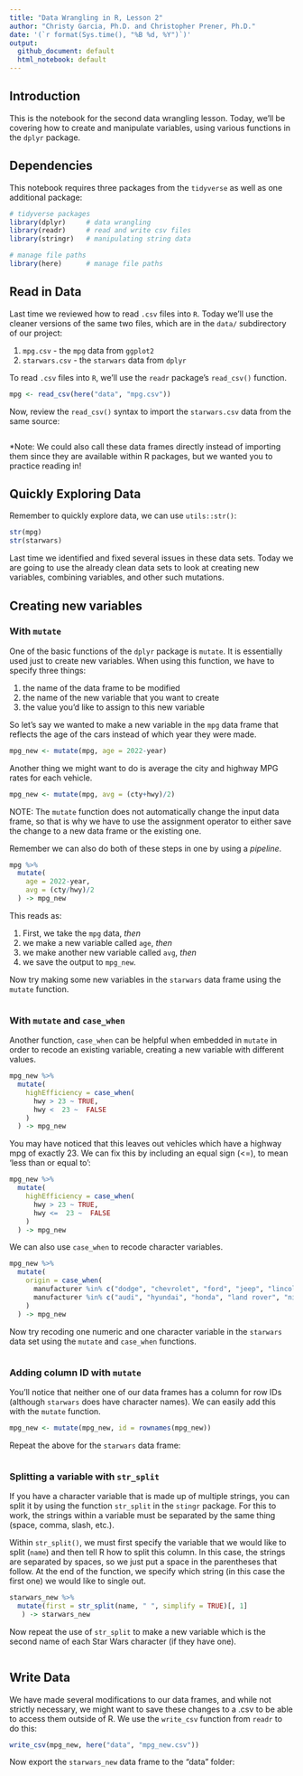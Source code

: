 ```yaml
---
title: "Data Wrangling in R, Lesson 2"
author: "Christy Garcia, Ph.D. and Christopher Prener, Ph.D."
date: '(`r format(Sys.time(), "%B %d, %Y")`)'
output:
  github_document: default
  html_notebook: default
---
```


## Introduction
This is the notebook for the second data wrangling lesson. Today, we'll be covering how to create and manipulate variables, using various functions in the `dplyr` package. 

## Dependencies
This notebook requires three packages from the `tidyverse` as well as one additional package:

```r
# tidyverse packages
library(dplyr)     # data wrangling
library(readr)     # read and write csv files
library(stringr)   # manipulating string data 

# manage file paths
library(here)      # manage file paths
```

## Read in Data
Last time we reviewed how to read `.csv` files into `R`. Today we'll use the cleaner versions of the same two files, which are in the `data/` subdirectory of our project:

1. `mpg.csv` - the `mpg` data from `ggplot2` 
2. `starwars.csv` - the `starwars` data from `dplyr`

To read `.csv` files into `R`, we'll use the `readr` package's `read_csv()` function. 

```r
mpg <- read_csv(here("data", "mpg.csv"))
```

Now, review the `read_csv()` syntax to import the `starwars.csv` data from the same source:

```r

```

*Note: We could also call these data frames directly instead of importing them since they are available within R packages, but we wanted you to practice reading in!


## Quickly Exploring Data
Remember to quickly explore data, we can use `utils::str()`:

```r
str(mpg)
str(starwars)
```

Last time we identified and fixed several issues in these data sets. Today we are going to use the already clean data sets to look at creating new variables, combining variables, and other such mutations. 


## Creating new variables
### With `mutate`
One of the basic functions of the `dplyr` package is `mutate`. It is essentially used just to create new variables. When using this function, we have to specify three things: 

1. the name of the data frame to be modified
2. the name of the new variable that you want to create
3. the value you'd like to assign to this new variable 

So let's say we wanted to make a new variable in the `mpg` data frame that reflects the age of the cars instead of which year they were made. 

```r
mpg_new <- mutate(mpg, age = 2022-year) 
```

Another thing we might want to do is average the city and highway MPG rates for each vehicle. 

```r
mpg_new <- mutate(mpg, avg = (cty+hwy)/2) 
```

NOTE: The `mutate` function does not automatically change the input data frame, so that is why we have to use the assignment operator to either save the change to a new data frame or the existing one. 

Remember we can also do both of these steps in one by using a *pipeline*. 

```r
mpg %>%
  mutate(
    age = 2022-year,
    avg = (cty/hwy)/2
  ) -> mpg_new
```

This reads as:

1. First, we take the `mpg` data, *then*
2. we make a new variable called `age`, *then*
3. we make another new variable called `avg`, *then*
4. we save the output to `mpg_new`.

Now try making some new variables in the `starwars` data frame using the `mutate` function. 

```r

```

### With `mutate` and `case_when` 
Another function, `case_when` can be helpful when embedded in `mutate` in order to recode an existing variable, creating a new variable with different values. 

```r
mpg_new %>%
  mutate(
    highEfficiency = case_when(
      hwy > 23 ~ TRUE,
      hwy <  23 ~  FALSE
    )
  ) -> mpg_new
```

You may have noticed that this leaves out vehicles which have a highway mpg of exactly 23. We can fix this by including an equal sign (<=), to mean 'less than or equal to':

```r
mpg_new %>%
  mutate(
    highEfficiency = case_when(
      hwy > 23 ~ TRUE,
      hwy <=  23 ~  FALSE
    )
  ) -> mpg_new
```

We can also use `case_when` to recode character variables. 

```r
mpg_new %>%
  mutate(
    origin = case_when(
      manufacturer %in% c("dodge", "chevrolet", "ford", "jeep", "lincoln", "mercury", "pontiac") ~ "domestic",
      manufacturer %in% c("audi", "hyundai", "honda", "land rover", "nissan", "subaru", "toyota", "volkswagen") ~  "foreign"
    )
  ) -> mpg_new
```

Now try recoding one numeric and one character variable in the `starwars` data set using the `mutate` and `case_when` functions. 

```r

```

### Adding column ID with `mutate` 
You'll notice that neither one of our data frames has a column for row IDs (although `starwars` does have character names). We can easily add this with the `mutate` function. 

```r
mpg_new <- mutate(mpg_new, id = rownames(mpg_new))
```

Repeat the above for the `starwars` data frame:

```r

```

### Splitting a variable with `str_split` 

If you have a character variable that is made up of multiple strings, you can split it by using the function `str_split` in the `stingr` package. For this to work, the strings within a variable must be separated by the same thing (space, comma, slash, etc.). 

Within `str_split()`, we must first specify the variable that we would like to split (`name`) and then tell R how to split this column. In this case, the strings are separated by spaces, so we just put a space in the parentheses that follow. At the end of the function, we specify which string (in this case the first one) we would like to single out. 

```r
starwars_new %>%
  mutate(first = str_split(name, " ", simplify = TRUE)[, 1]
   ) -> starwars_new
```

Now repeat the use of `str_split` to make a new variable which is the second name of each Star Wars character (if they have one). 

```r

```


## Write Data

We have made several modifications to our data frames, and while not strictly necessary, we might want to save these changes to a .csv to be able to access them outside of R. We use the `write_csv` function from `readr` to do this:

```r
write_csv(mpg_new, here("data", "mpg_new.csv"))
```

Now export the `starwars_new` data frame to the "data" folder:

```r

```

